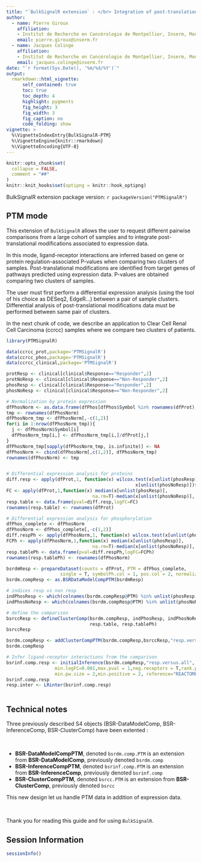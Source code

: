 ```yaml
---
title: "`BulkSignalR extension` : </br> Integration of post-translational modifications for inference of ligand-receptor interactions"
author:
  - name: Pierre Giroux
    affiliation:
    - Institut de Recherche en Cancérologie de Montpellier, Inserm, Montpellier, France 
    email: pierre.giroux@inserm.fr
  - name: Jacques Colinge
    affiliation:
    - Institut de Recherche en Cancérologie de Montpellier, Inserm, Montpellier, France 
    email: jacques.colinge@inserm.fr
date: "`r format(Sys.Date(), '%m/%d/%Y')`"
output: 
  rmarkdown::html_vignette:
      self_contained: true
      toc: true
      toc_depth: 4
      highlight: pygments
      fig_height: 3
      fig_width: 3
      fig_caption: no
      code_folding: show
vignette: >
  %\VignetteIndexEntry{BulkSignalR-PTM}
  %\VignetteEngine{knitr::rmarkdown}
  %\VignetteEncoding{UTF-8}
---
```

  
```r
knitr::opts_chunk$set(
  collapse = FALSE, 
  comment = "##"
)
knitr::knit_hooks$set(optipng = knitr::hook_optipng)
```

BulkSignalR extension package version: `r packageVersion("PTMSignalR")`

## PTM mode 

This extension of `BulkSignalR` allows the user to request different pairwise
comparisons from a large cohort of samples and to integrate post-translational 
modifications associated to expression data.

In this mode, ligand-receptor interactions are inferred based on gene or protein
regulation-associated P-values when comparing two clusters of samples. 
Post-translational modifications are identified from target genes of pathways 
predicted using expression data. P-values are obtained comparing two clusters of
samples.

The user must first perform a differential expression analysis 
(using the tool of his choice as DESeq2, EdgeR...) between a 
pair of sample clusters. Differential analysis of post-translational 
modifications data must be performed between same pair of clusters.


In the next chunk of code, we describe an application to 
Clear Cell Renal Cell Carcinoma (ccrcc) samples where we compare two clusters 
of patients.

```r
library(PTMSignalR)

data(ccrcc_prot,package='PTMSignalR')
data(ccrcc_phos,package='PTMSignalR')
data(ccrcc_clinical,package='PTMSignalR')

protResp <- clinical[clinical$Response=="Responder",2]
protNoResp <- clinical[clinical$Response=="Non-Responder",2]
phosResp <- clinical[clinical$Response=="Responder",2]
phosNoResp <- clinical[clinical$Response=="Non-Responder",2]

# Normalization by protein expression 
dfPhosNorm <- as.data.frame(dfPhos[dfPhos$Symbol %in% rownames(dfProt),])
tmp <- rownames(dfPhosNorm)
dfPhosNorm_tmp <- dfPhosNorm[,-c(1,2)]
for(i in 1:nrow(dfPhosNorm_tmp)){
  j <- dfPhosNorm$Symbol[i]
  dfPhosNorm_tmp[i,] <- dfPhosNorm_tmp[i,]/dfProt[j,]
}
dfPhosNorm_tmp[sapply(dfPhosNorm_tmp, is.infinite)] <- NA
dfPhosNorm <- cbind(dfPhosNorm[,c(1,2)], dfPhosNorm_tmp)
rownames(dfPhosNorm) <- tmp


# Differential expression analysis for proteins
diff.resp <- apply(dfProt,1, function(x) wilcox.test(x[unlist(phosResp)],
                                                x[unlist(phosNoResp)])$p.value)
FC <- apply(dfProt,1,function(x) median(x[unlist(phosResp)], 
                                na.rm=T)-median(x[unlist(phosNoResp)], na.rm=T))
resp.table <- data.frame(pval=diff.resp,logFC=FC)
rownames(resp.table) <- rownames(dfProt)

# Differential expression analysis for phosphorylation
dfPhos_complete <- dfPhosNorm
dfPhosNorm <- dfPhos_complete[,-c(1,2)]
diff.respPh <- apply(dfPhosNorm,1, function(x) wilcox.test(x[unlist(phosResp)],x[unlist(phosNoResp)])$p.value)
FCPh <- apply(dfPhosNorm,1,function(x) median(x[unlist(phosResp)], 
                                na.rm=T)-median(x[unlist(phosNoResp)], na.rm=T))
resp.tablePh <- data.frame(pval=diff.respPh,logFC=FCPh)
rownames(resp.tablePh) <- rownames(dfPhosNorm)

bsrdmResp <- prepareDataset(counts = dfProt, PTM = dfPhos_complete, 
                    single = T, symbolPh.col = 1, pos.col = 2, normalize = T, method="TC",min.count=0,min.LR.found=10)
bsrdm.compResp <- as.BSRDataModelCompPTM(bsrdmResp)

# indices resp vs non resp
indPhosResp <- which(colnames(bsrdm.compResp@PTM) %in% unlist(phosResp))
indPhosNoResp <- which(colnames(bsrdm.compResp@PTM) %in% unlist(phosNoResp))

# define the comparison
bsrccResp <- defineClusterComp(bsrdm.compResp, indPhosResp, indPhosNoResp, 
                               resp.table, resp.tablePh)
bsrccResp

bsrdm.compResp <- addClusterCompPTM(bsrdm.compResp,bsrccResp,"resp.versus.all")
bsrdm.compResp

# Infer ligand-receptor interactions from the comparison
bsrinf.comp.resp <- initialInference(bsrdm.compResp,"resp.versus.all",
                  min.logFC=0.001,max.pval = 1,neg.receptors = T,rank.p = 0.75,
                  min.pw.size = 2,min.positive = 2, reference="REACTOME")
bsrinf.comp.resp
resp.inter <- LRinter(bsrinf.comp.resp)



```  

##  Technical notes

Three previously described S4 objects (BSR-DataModelComp, BSR-InferenceComp, BSR-ClusterComp) 
have been extented :  
  
  \


* **BSR-DataModelCompPTM**, denoted `bsrdm.comp.PTM` is an extension from 
**BSR-DataModelComp**, previously denoted `bsrdm.comp`  
* **BSR-InferenceCompPTM**, denoted `bsrinf.comp.PTM` is an extension from 
**BSR-InferenceComp**, previously denoted `bsrinf.comp` 
* **BSR-ClusterCompPTM**, denoted `bsrcc.PTM` is an extension from 
**BSR-ClusterComp**, previously denoted `bsrcc` 



This new design let us handle PTM data in addition of expression data.

\

Thank you for reading this guide and for using `BulkSignalR`.  

## Session Information

```r
sessionInfo()
```
